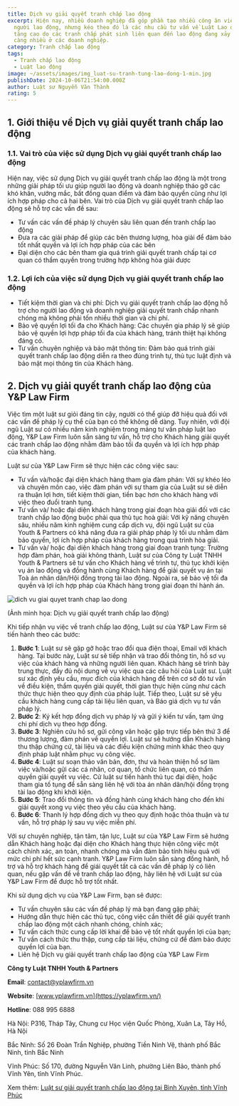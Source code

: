 ```yaml
---
title: Dịch vụ giải quyết tranh chấp lao động
excerpt: Hiện nay, nhiều doanh nghiệp đã góp phần tạo nhiều công ăn việc làm cho
  người lao động, nhưng kéo theo đó là các nhu cầu tư vấn về Luật Lao động cũng
  tăng cao do các tranh chấp phát sinh liên quan đến lao động đang xảy ra ngày
  càng nhiều ở các doanh nghiệp.
category: Tranh chấp lao động
tags:
  - Tranh chấp lao động
  - Luật lao động
image: ~/assets/images/img_luat-su-tranh-tung-lao-dong-1-min.jpg
publishDate: 2024-10-06T21:54:00.000Z
author: Luật sư Nguyễn Văn Thành
rating: 5
---
```

## 1. Giới thiệu về Dịch vụ giải quyết tranh chấp lao động

### 1.1. Vai trò của việc sử dụng Dịch vụ giải quyết tranh chấp lao động

Hiện nay, việc sử dụng Dịch vụ giải quyết tranh chấp lao động là một trong những giải pháp tối ưu giúp người lao động và doanh nghiệp tháo gỡ các khó khăn, vướng mắc, bất đồng quan điểm và đảm bảo quyền cũng như lợi ích hợp pháp cho cả hai bên. Vai trò của Dịch vụ giải quyết tranh chấp lao động sẽ hỗ trợ các vấn đề sau:

* Tư vấn các vấn đề pháp lý chuyên sâu liên quan đến tranh chấp lao động
* Đưa ra các giải pháp để giúp các bên thương lượng, hòa giải để đảm bảo tốt nhất quyền và lợi ích hợp pháp của các bên
* Đại diện cho các bên tham gia quá trình giải quyết tranh chấp tại cơ quan có thẩm quyền trong trường hợp không hòa giải được

### 1.2. Lợi ích của việc sử dụng Dịch vụ giải quyết tranh chấp lao động 

* Tiết kiệm thời gian và chi phí: Dịch vụ giải quyết tranh chấp lao động hỗ trợ cho người lao động và doanh nghiệp giải quyết tranh chấp nhanh chóng mà không phải tốn nhiều thời gian và chi phí.
* Bảo vệ quyền lợi tối đa cho Khách hàng: Các chuyên gia pháp lý sẽ giúp bảo vệ quyền lợi hợp pháp tối đa của khách hàng, tránh thiệt hại không đáng có.
* Tư vấn chuyên nghiệp và bảo mật thông tin: Đảm bảo quá trình giải quyết tranh chấp lao động diễn ra theo đúng trình tự, thủ tục luật định và bảo mật mọi thông tin của Khách hàng.

## 2. Dịch vụ giải quyết tranh chấp lao động của Y&P Law Firm

Việc tìm một luật sư giỏi đáng tin cậy, người có thể giúp đỡ hiệu quả đối với các vấn đề pháp lý cụ thể của bạn có thể không dễ dàng. Tuy nhiên, với đội ngũ Luật sư có nhiều năm kinh nghiệm trong mảng tư vấn pháp luật lao động, Y&P Law Firm luôn sẵn sàng tư vấn, hỗ trợ cho Khách hàng giải quyết các tranh chấp lao động nhằm đảm bảo tối đa quyền và lợi ích hợp pháp của khách hàng.

Luật sư của Y&P Law Firm sẽ thực hiện các công việc sau: 

* Tư vấn và/hoặc đại diện khách hàng tham gia đàm phán: Với sự khéo léo và chuyên môn cao, việc đàm phán với sự tham gia của Luật sư sẽ diễn ra thuận lợi hơn, tiết kiệm thời gian, tiền bạc hơn cho khách hàng với việc theo đuổi tranh tụng.
* Tư vấn và/ hoặc đại diện khách hàng trong giai đoạn hòa giải đối với các tranh chấp lao động buộc phải qua thủ tục hoà giải: Với kỹ năng chuyên sâu, nhiều năm kinh nghiệm cung cấp dịch vụ, đội ngũ Luật sư của Youth & Partners có khả năng đưa ra giải pháp pháp lý tối ưu nhằm đảm bảo quyền, lợi ích hợp pháp của khách hàng trong quá trình hòa giải.
* Tư vấn và/ hoặc đại diện khách hàng trong giai đoạn tranh tụng: Trường hợp đàm phán, hoà giải không thành, Luật sư của Công ty Luật TNHH Youth & Partners sẽ tư vấn cho Khách hàng về trình tự, thủ tục khởi kiện vụ án lao động và đồng hành cùng Khách hàng để giải quyết vụ án tại Toà án nhân dân/Hội đồng trọng tài lao động. Ngoài ra, sẽ bảo vệ tối đa quyền và lợi ích hợp pháp của Khách hàng trong giai đoạn thi hành án. 

![dich vu giai quyet tranh chap lao dong](~/assets/images/thời-hiệu-yêu-cầu-giải-quyết-tranh-chấp-lao-động-theo-quy-định.jpg "dich vu giai quyet tranh chap lao dong")

(Ảnh minh họa: Dịch vụ giải quyết tranh chấp lao động)

Khi tiếp nhận vụ việc về tranh chấp lao động, Luật sư của Y&P Law Firm sẽ tiến hành theo các bước: 

1. **Bước 1**: Luật sư sẽ gặp gỡ hoặc trao đổi qua điện thoại, Email với khách hàng. Tại bước này, Luật sư sẽ tiếp nhận và trao đổi thông tin, hồ sơ vụ việc của khách hàng và những người liên quan. Khách hàng sẽ trình bày trung thực, đầy đủ nội dung về vụ việc qua các câu hỏi của Luật sư. Luật sư xác định yêu cầu, mục đích của khách hàng để trên cơ sở đó tư vấn về điều kiện, thẩm quyền giải quyết, thời gian thực hiện cũng như cách thức thực hiện theo quy định của pháp luật. Tiếp theo, Luật sư sẽ yêu cầu khách hàng cung cấp tài liệu liên quan, và Báo giá dịch vụ tư vấn pháp lý.
2. **Bước 2**: Ký kết hợp đồng dịch vụ pháp lý  và gửi ý kiến tư vấn, tạm ứng chi phí dịch vụ theo hợp đồng.
3. **Bước 3**: Nghiên cứu hồ sơ, gửi công văn hoặc gặp trực tiếp bên thứ 3 để thương lượng, đàm phán về quyền lợi. Luật sư sẽ hướng dẫn Khách hàng thu thập chứng cứ, tài liệu và các điều kiện chứng minh khác theo quy định pháp luật nhằm phục vụ công việc.
4. **Bước 4**: Luật sư soạn thảo văn bản, đơn, thư và hoàn thiện hồ sơ làm việc và/hoặc gửi các cá nhân, cơ quan, tổ chức liên quan, có thẩm quyền giải quyết vụ việc. Cử luật sư tiến hành thủ tục đại diện, hoặc tham gia tố tụng để sẵn sàng liên hệ với tòa án nhân dân/hội đồng trọng tài lao động khi khởi kiện.
5. **Bước 5**: Trao đổi thông tin và đồng hành cùng khách hàng cho đến khi giải quyết xong vụ việc theo yêu cầu của khách hàng.
6. **Bước 6**: Thanh lý hợp đồng dịch vụ theo quy định hoặc thỏa thuận và tư vấn, hỗ trợ pháp lý sau vụ việc miễn phí.

Với sự chuyên nghiệp, tận tâm, tận lực, Luật sư của Y&P Law Firm sẽ hướng dẫn Khách hàng hoặc đại diện cho Khách hàng thực hiện công việc một cách chính xác, an toàn, nhanh chóng mà vẫn đảm bảo tính hiệu quả với mức chi phí hết sức cạnh tranh. Y&P Law Firm luôn sẵn sàng đồng hành, hỗ trợ và hỗ trợ khách hàng để giái quyết tất cả các vấn đề pháp lý có liên quan, nếu gặp vấn đề về tranh chấp lao động, hãy liên hệ với Luật sư của Y&P Law Firm để được hỗ trợ tốt nhất. 

Khi sử dụng dịch vụ của Y&P Law Firm, bạn sẽ được:

* Tư vấn chuyên sâu các vấn đề pháp lý mà bạn đang gặp phải;
* Hướng dẫn thực hiện các thủ tục, công việc cần thiết để giải quyết tranh chấp lao động một cách nhanh chóng, chính xác;
* Tư vấn cách thức cung cấp lời khai để bảo vệ tốt nhất quyền lợi của bạn;
* Tư vấn cách thức thu thập, cung cấp tài liệu, chứng cứ để đảm bảo được quyền lợi của bạn.
* Liên hệ Dịch vụ giải quyết tranh chấp lao động của Y&P Law Firm

**Công ty Luật TNHH Youth & Partners**

**Email**: contact@yplawfirm.vn

**Website**: [www.yplawfirm.vn](https://yplawfirm.vn/)

**Hotline**: 088 995 6888

Hà Nội: P316, Tháp Tây, Chung cư Học viện Quốc Phòng, Xuân La, Tây Hồ, Hà Nội

Bắc Ninh: Số 26 Đoàn Trần Nghiệp, phường Tiền Ninh Vệ, thành phố Bắc Ninh, tỉnh Bắc Ninh

Vĩnh Phúc: Số 170, đường Nguyễn Văn Linh, phường Liên Bảo, thành phố Vĩnh Yên, tỉnh Vĩnh Phúc.

Xem thêm: [Luật sư giải quyết tranh chấp lao động tại Bình Xuyên, tỉnh Vĩnh Phúc](https://vinhphuclawyers.vn/dich-vu-phap-ly/lao-dong/luat-su-giai-quyet-tranh-chap-lao-dong-tai-binh-xuyen-tinh-vinh-phuc-32304.htm)
